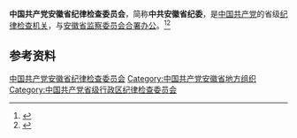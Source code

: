 {{Infobox PRCG
|中共机构名称 = 中国共产党安徽省纪律检查委员会
|标志1    = Danghui_R.svg
|合署办公 = [[安徽省监察委员会|安徽省监察委员会]]
|人员名称 = 委员
|职位1    = [[纪委书记|书记]]
|人员1    = [[刘海泉_(1964年)|刘海泉]]
|职位2    = 副书记
|人员2    = [[刘大群_(1965年)|刘大群]]{{wrap}}[[汤春和|汤春和]]{{wrap}}[[唐汝平|唐汝平]]{{wrap}}[[桂青|桂　青]] 
|人数2    = 4
|上级机构 = [[中国共产党中央纪律检查委员会|中国共产党中央纪律检查委员会]]<br>[[中国共产党安徽省代表大会|中国共产党安徽省代表大会]]<ref>《[[中国共产党章程|中国共产党章程]]》[[s:中国共产党章程#第四十三条|第四十三条]]</ref>
|机构类型 = [[中国共产党|中国共产党]][[安徽省|安徽省]][[中国共产党纪律检查机关|纪律检查机关]]
|行政级别 = 副省级
|地址1    =
}}

'''中国共产党安徽省纪律检查委员会'''，简称'''中共安徽省纪委'''，是[[中国共产党|中国共产党]]的省级[[中国共产党纪律检查机关|纪律检查机关]]，与[[安徽省监察委员会|安徽省监察委员会]][[合署办公|合署办公]]。<ref>{{Cite book|title=新语词大词典|author=韩明安主编|publisher=黑龙江人民出版社|year=1991|isbn=|location=哈尔滨|pages=}}</ref><ref>{{Cite book|title=军事大辞海 • 上|author=熊武一, 周家法总编; 卓名信, 厉新光, 徐继昌等主编|publisher=长城出版社|year=2000|isbn=|location=北京|pages=}}</ref>

== 参考资料 ==
{{reflist}}

{{中华人民共和国各省级行政区|纪律检查委员会|中国共产党}}
{{安徽省领导人}}

[[Category:中国共产党安徽省纪律检查委员会|]]
[[Category:中国共产党安徽省地方组织|Category:中国共产党安徽省地方组织]]
[[Category:中国共产党省级行政区纪律检查委员会|Category:中国共产党省级行政区纪律检查委员会]]